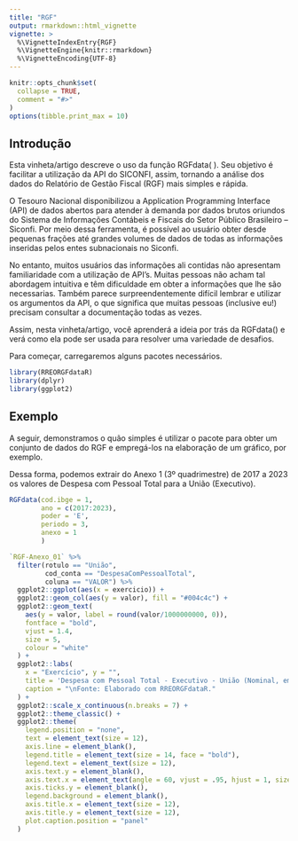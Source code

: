 ```yaml
---
title: "RGF"
output: rmarkdown::html_vignette
vignette: >
  %\VignetteIndexEntry{RGF}
  %\VignetteEngine{knitr::rmarkdown}
  %\VignetteEncoding{UTF-8}
---
```


```r
knitr::opts_chunk$set(
  collapse = TRUE,
  comment = "#>"
)
options(tibble.print_max = 10)
```

## Introdução

Esta vinheta/artigo descreve o uso da função RGFdata( ). Seu objetivo é facilitar a utilização da API do SICONFI, assim, tornando a análise dos dados do Relatório de Gestão Fiscal (RGF) mais simples e rápida.

O Tesouro Nacional disponibilizou a Application Programming Interface (API) de dados abertos para atender à demanda por dados brutos oriundos do Sistema de Informações Contábeis e Fiscais do Setor Público Brasileiro – Siconfi. Por meio dessa ferramenta, é possível ao usuário obter desde pequenas frações até grandes volumes de dados de todas as informações inseridas pelos entes subnacionais no Siconfi.

No entanto, muitos usuários das informações ali contidas não apresentam familiaridade com a utilização de API's. Muitas pessoas não acham tal abordagem intuitiva e têm dificuldade em obter a informações que lhe são necessarias. Também parece surpreendentemente difícil lembrar e utilizar os argumentos da API, o que significa que muitas pessoas (inclusive eu!) precisam consultar a documentação todas as vezes.

Assim, nesta vinheta/artigo, você aprenderá a ideia por trás da RGFdata() e verá como ela pode ser usada para resolver uma variedade de desafios.

Para começar, carregaremos alguns pacotes necessários.


```r
library(RREORGFdataR)
library(dplyr)
library(ggplot2)
```

## Exemplo

A seguir, demonstramos o quão simples é utilizar o pacote para obter um conjunto de dados do RGF e empregá-los na elaboração de um gráfico, por exemplo. 

Dessa forma, podemos extrair do Anexo 1 (3º quadrimestre) de 2017 a 2023 os valores de Despesa com Pessoal Total para a União (Executivo).

```r
RGFdata(cod.ibge = 1,
        ano = c(2017:2023),
        poder = 'E',
        periodo = 3,
        anexo = 1
        )

`RGF-Anexo_01` %>% 
  filter(rotulo == "União",
         cod_conta == "DespesaComPessoalTotal",
         coluna == "VALOR") %>% 
  ggplot2::ggplot(aes(x = exercicio)) +
  ggplot2::geom_col(aes(y = valor), fill = "#004c4c") +
  ggplot2::geom_text(
    aes(y = valor, label = round(valor/1000000000, 0)),
    fontface = "bold",
    vjust = 1.4,
    size = 5,
    colour = "white"
  ) +
  ggplot2::labs(
    x = "Exercício", y = "",
    title = 'Despesa com Pessoal Total - Executivo - União (Nominal, em Bilhões)',
    caption = "\nFonte: Elaborado com RREORGFdataR."
  ) +
  ggplot2::scale_x_continuous(n.breaks = 7) +
  ggplot2::theme_classic() +
  ggplot2::theme(
    legend.position = "none",
    text = element_text(size = 12),
    axis.line = element_blank(),
    legend.title = element_text(size = 14, face = "bold"),
    legend.text = element_text(size = 12),
    axis.text.y = element_blank(),
    axis.text.x = element_text(angle = 60, vjust = .95, hjust = 1, size = 10),
    axis.ticks.y = element_blank(),
    legend.background = element_blank(),
    axis.title.x = element_text(size = 12),
    axis.title.y = element_text(size = 12),
    plot.caption.position = "panel"
  )
  

```
